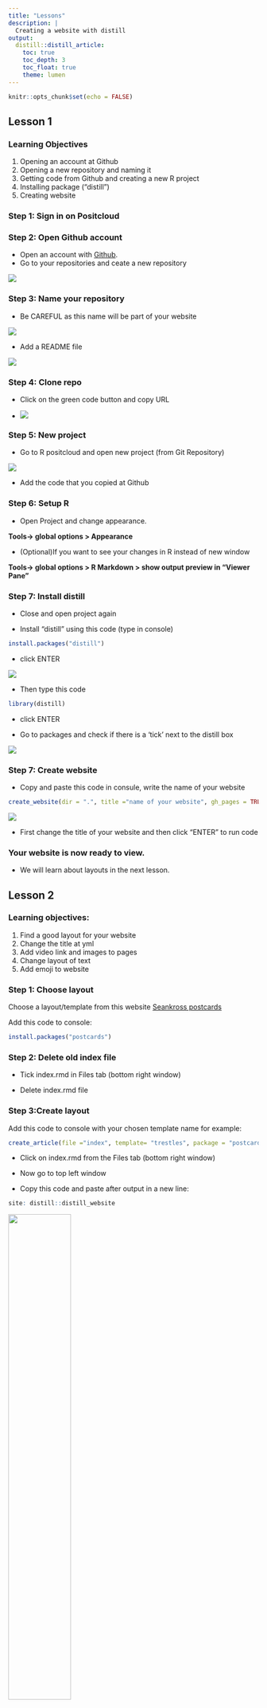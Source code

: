 ```yaml
---
title: "Lessons"
description: |
  Creating a website with distill 
output: 
  distill::distill_article:
    toc: true
    toc_depth: 3
    toc_float: true
    theme: lumen 
---
```


```r
knitr::opts_chunk$set(echo = FALSE)
```

## Lesson 1

### Learning Objectives

1.	Opening an account at Github 
2.	Opening a new repository and naming it
3.	Getting code from Github and creating a new R project
4.	Installing package (“distill”)
5.	Creating website 

### Step 1: Sign in on Positcloud

### Step 2: Open Github account

- Open an account with [Github](https://github.com/).
- Go to your repositories and ceate a new repository

![](images/Picture20.png)

### Step 3: Name your repository

- Be CAREFUL as this name will be part of your website



![](images/Picture21.png)

- Add a README file

![](images/Picture22.png) 


### Step 4: Clone repo

- Click on the green code button and copy URL

-	
![](images/Picture23.png)

### Step 5: New project

- Go to R positcloud and open new project (from Git Repository)


![](images/Picture24.png)

- Add the code that you copied at Github



### Step 6: Setup R 

- Open Project and change appearance.

**Tools-> global options > Appearance**

- (Optional)If you want to see your changes in R instead of new window

**Tools-> global options > R Markdown > show output preview in "Viewer Pane"**

### Step 7: Install distill

- Close and open project again

-	Install “distill” using this code (type in console)   

```r

install.packages("distill")

```

- click ENTER

![](images/Picture25.png)
 
- Then type this code

```r

library(distill)

```


- click ENTER
 
 
- Go to packages and check if there is a ‘tick’ next to the distill box

![](images/Picture26.png)

### Step 7: Create website

- Copy and paste this code in consule, write the name of your website

```r

create_website(dir = ".", title ="name of your website", gh_pages = TRUE)

```

![](images/Picture27.png)

- First change the title of your website and then click “ENTER” to run code

### Your website is now ready to view. 

- We will learn about layouts in the next lesson.



## Lesson 2 

### Learning objectives: 
1)	Find a good layout for your website
2)	Change the title at yml
3)	Add video link and images to pages
4)	Change layout of text
5)	Add emoji to website

### Step 1: Choose layout
Choose a layout/template from this website 
[Seankross postcards](https://github.com/seankross/postcards)

Add this code to console:  

```r

install.packages("postcards")
```


### Step 2: Delete old index file

- Tick index.rmd in Files tab (bottom right window)

- Delete index.rmd file

### Step 3:Create layout 

Add this code to console with your chosen template name for example:

```r

create_article(file ="index", template= "trestles", package = "postcards")

```

- Click on index.rmd from the Files tab (bottom right window)

- Now go to top left window

-	Copy this code and paste after output in a new line:

```r

site: distill::distill_website


```

![](images/Picture8.png){width=50%}

•	This creates the template for the homepage

•	Change title

•	KNIT to see a preview of the homepage

### Step 4: Add images to R

- On your computer desktop make a new folder called "Images".

- Add all the images you want to use.

- Change the folder into a compressed folder. 

- Now in your R Positcloud go to bottom right window and click Upload

- Choose the Images Compressed folder. Now you can use all your pictures in R

### Change main picture on your Homepage

- Go to index.rmd

- In the top right window you can see "image:"

- Change image by writing down the name of folder >slash > name of image > dot > format of image. ( in between the speech marks)


![Example](images/Picture28.png)

- To add picture on any page use this format: 

```r

![title of image](images/name of pic.jpg)

```
 

### Add video (from YouTube) to R

  - Open a Youtube video
  
  - Click “share” and then “embed” then copy code
  
  - Add code to your page

### Step 5: Insert all your information into pages 

- Change layout of page using these symbols

- For title (bigger font) use   # biggest  ,## smaller, ### smaller

- For bold use ** before and after **

- For italics use * before and after *

### Step 6: To insert emoji 

- Run this code in console (bottom left window)

```r

install.packages("devtools")

```

- Click ENTER

- then this code: 

```r

devtools::install_github("hadley/emo")

```

- Now you can add emoji like this:

```r

`r emo::ji("smile")` 

```

- For more emoji names visit [this page](https://github.com/hadley/emo)



## Lesson 3 

### Learning objectives: 
1)	Add new pages to your website
2)	Add icons to buttons
3)	Push changes to Github

### Step 1: Adding more pages to your website

- Go to site.yml

- Now copy ( text and href) of ‘about’

- Paste underneath and rename it

![](images/Picture30.png) 

- Use this code to make new page 

```r

create_article("name")
```

- The name you use needs to be exactly the same as "href" name
 
- Write the title  of thus page in the top left window
 
 **KNIT**
 
### Step 2: Add icons to buttons
 
- Go to index.rmd file

- In the top left window now change the code from "label" like this

```r

  - label: '<i class="fab fa-twitter"></i> Twitter'
    url: 'https://twitter.com/R_Girls_School target="_blank"'
  - label: '<i class="fab fa-github"></i> GitHub'
    url: 'https://github.com/R-Girls target="_blank"'
  - label: '<i class="fas fa-envelope"></i> Contact Us'
    url: "mailto:maryam.nawaz@greenoak.bham.sch.uk"

```
 
- Now **Knit** and see changes

- **Taget=_blank** makes sure that the link opens in a new tab (window)

- For more icons-> Go to [website](https://fontawesome.com/search) search and copy code between the <> marks

- keep clicking **Knit** to see changes

### Step 3:  To push to Github

- Enter the following code in console

```r

install.packages("usethis")

```

- click ENTER

- Now enter this code into console using your login details with Github

```r

usethis::use_git_config(user.name= "your user name",user.email= "your email")

```

- Enter in console 

```r
usethis::create_github_token()

```

and get token from Github (90 days)

```r

gitcreds::gitcreds_set()
```

- **Enter password or token:** insert password here

- Now go to Git ( top right window) -> click on **commit**

- Tick all the boxes 

- Add a message and click **commit** ->  and then Click **push**

- Your website should have updated on Github


- On Github:
Go to settings -> Pages -> change branch main to /docs
Then view your website as its online now

![](images/Picture13.png) 


## Lesson 4 
### Learning objectives: 
1)	Create a css file for theme
2)	Import google fonts
3)	Import colours for layout

### Stage 1:Create new theme -> css file

- 	Add this code to console   

```r

create_theme(“my-theme”)

```

- 	On _Site.yml add line of code after output_dir: 

```r

theme: my_theme.css

```


![](images/Picture14.png)

### Step 2: Change our font

- Import google fonts from this [website](https://fonts.google.com/)
- Search for fav font and select @import 
- copy the code in between the style tags < style>
- Now add at the top of css file all the fonts you want to use. Customise !!!!
- Add more fonts that you want to use for your website
![](images/Picture15.png)

![](images/Picture16.png) 

	Font sizes (example)
	
	Title size = 40px
	
	Body size = 18px
	
	Code size = 16px
	
	
	
- Always knit to see pages until you are happy with font type and size


 
### Step 3: Choose color palette     

- Go to [coolers website](https://coolors.co/)

- Make a palette and download for later use.
- You can lock colors or press space bar for new colors   
- You can export to pdf (HEX and RGB)
- To change the banner at the top of website go to coding section (my_theme.css file) as shown in pic and here you can change :
	![](images/Picture17.png)
Example
- Title size = 28px    (how big do you want the banner to be)

- Text color = what colour do you want the text to be

- Text size = 28px   (size of text)

- Hover color = white (when you move mouse over the writing what colour should it change into)

- Background color = #C34A79  (The colour of the banner)

  
### Step 6: After making all the changes you want save on github

Commit- push to save on website


## Lesson 5
### Learning objectives: 
1)	Changing the font colours
2)	Change button colours
3)	Include a navigation bar
4)	Add table of contents

### Step 1: Copy this code at the bottom of css file

```r


h1 {
	  color: #C34A79;
	  font-size: 36px;
	}
```


Now you can change the colour and font size of your biggest header on website

### Step2: And now copy this code underneath to change button colours

```r
  .btn-outline-dark {
	    background-color: transparent; 
	    color: rgba(195, 74, 121);
	    border: 1px solid;
	    border-color: rgba(195, 74, 121);
	}
	

	.btn-outline-dark:hover {
	    background-color: rgba(195, 74, 121);
	    border-color: rgba(195, 74, 121);
	    color: white;
	}

```


Now you change colours of button using coolers.co website. Also look at [R Grils github](https://github.com/R-Girls/website/blob/main/rgirls-theme.css) for further codes.


### Step 3: Menu bar (dropdown)

- 	Go to _Site.yml
- The menu argument allows you to add dropdown options so the main button will say lesson plans and then you can have the choice to pick which type of lesson plan

- 	Make sure the spaces are properly formatted or you’ll get an error (even one tab off on menu as example)
- Note: the links won’t work yet because we haven’t created the pages yet


![](images/Picture18.png)


